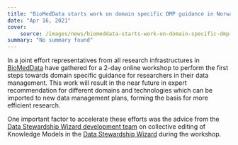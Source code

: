 ```yaml
---
title: "BioMedData starts work on domain specific DMP guidance in Norway"
date: "Apr 16, 2021"
cover:
    source: /images/news/biomeddata-starts-work-on-domain-specific-dmp-guidance-in-norway/cover.png
summary: "No summary found"
---
```


In a joint effort representatives from all research infrastructures in [BioMedData](/services/bio-med-data) have gathered for a 2-day online workshop to perform the first steps towards domain specific guidance for researchers in their data management. This work will result in the near future in expert recommendation for different domains and technologies which can be imported to new data management plans, forming the basis for more efficient research.

One important factor to accelerate these efforts was the advice from the [Data Stewardship Wizard development team](https://ds-wizard.org/about.html) on collective editing of Knowledge Models in the [Data Stewardship Wizard](https://ds-wizard.org/) during the workshop.
